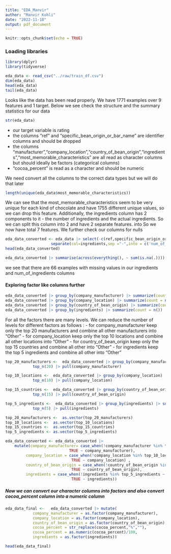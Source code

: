 ```yaml
---
title: "EDA_Manvir"
author: "Manvir Kohli"
date: "2022-11-18"
output: pdf_document
---
```


```r
knitr::opts_chunk$set(echo = TRUE)
```

### Loading libraries

```r
library(dplyr)
library(tidyverse)
```

```r
eda_data <- read_csv("../raw/train_df.csv")
dim(eda_data)
head(eda_data)
tail(eda_data)
```

Looks like the data has been read properly. We have 1771 examples over 9 features and 1 target. Below we see check the structure and the summary statistics for our data

```r
str(eda_data)
```

- our target variable is rating
- the columns "ref" and "specific_bean_origin_or_bar_name" are identifier columns and should be dropped 
- the columns "manufacturer","company_location","country_of_bean_origin","ingredients","most_memorable_characteristics" are all read as character columns but should ideally be factors (categorical columns)
- "cocoa_percent" is read as a character and should be numeric

We need  convert all the columns to the correct data types but we will do that later


```r
length(unique(eda_data$most_memorable_characteristics))
```

We can see that the most_memorable_characteristics seem to be very unique for each kind of chocolate and have 1755 different unique values, so we can drop this feature. Additionally, the ingredients column has 2 components to it - the number of ingredients and the actual ingredients.  So we can split this column into 2 and have 2 separate features. into So we now have total 7 features. We further check our columns for nulls

```r
eda_data_converted <- eda_data |> select(-c(ref,specific_bean_origin_or_bar_name,most_memorable_characteristics)) |> 
                    separate(col=ingredients,sep ="-",into = c('num_of_ingredients','ingredients'))
head(eda_data_converted)

eda_data_converted |> summarise(across(everything(), ~ sum(is.na(.))))
```

we see that there are 66 examples with missing values in our ingredients and num_of_ingredients columns


#### Exploring factor like columns further

```r
eda_data_converted |> group_by(company_manufacturer) |> summarize(count = n()) |> arrange(-count) 
eda_data_converted |> group_by(company_location) |> summarize(count = n()) |> arrange(-count)
eda_data_converted |> group_by(country_of_bean_origin) |> summarize(count = n()) |> arrange(-count)
eda_data_converted |> group_by(ingredients) |> summarize(count = n()) |> arrange(-count)

```

For all the factors there are many levels. We can reduce the number of levels for different factors as follows :
- for company_manufacturer keep only the top 20 manufacturers and combine all other manufacturers into "Other"
- for company_location keep only the top 10 locations and combine all other locations into "Other"
- for country_of_bean_origin keep only the top 15 countries and combine all other into "Other"
- for ingredients keep the top 5 ingredients and combine all other into "Other"

```r
top_20_manufacturers <-  eda_data_converted |> group_by(company_manufacturer) |> summarize(count = n()) |> arrange(-count) |> 
            top_n(20) |> pull(company_manufacturer)

top_10_locations <-  eda_data_converted |> group_by(company_location) |> summarize(count = n()) |> arrange(-count) |> 
            top_n(10) |> pull(company_location)

top_15_countries <-  eda_data_converted |> group_by(country_of_bean_origin) |> summarize(count = n()) |> arrange(-count) |> 
            top_n(15) |> pull(country_of_bean_origin)

top_5_ingredients <-  eda_data_converted |> group_by(ingredients) |> summarize(count = n()) |> arrange(-count) |> 
            top_n(5) |> pull(ingredients)

top_20_manufacturers <-  as.vector(top_20_manufacturers)
top_10_locations <-  as.vector(top_10_locations)
top_15_countries <-  as.vector(top_15_countries)
top_5_ingredients <- as.vector(top_5_ingredients)

```

```r
eda_data_converted <- eda_data_converted |>
    mutate(company_manufacturer= case_when(!company_manufacturer %in% top_20_manufacturers ~ "Other",
                            TRUE ~ company_manufacturer),
         company_location = case_when(!company_location %in% top_10_locations ~ "Other",
                             TRUE ~ company_location) ,
         country_of_bean_origin = case_when(!country_of_bean_origin %in% top_15_countries ~ "Other",
                             TRUE ~ country_of_bean_origin),
         ingredients = case_when(!ingredients %in% top_5_ingredients ~ "Other",
                             TRUE ~ ingredients)) 


```

##### Now we can convert our character columns into factors and also convert cocoa_percent column into a numeric column

```r
eda_data_final <-   eda_data_converted |> mutate(
            company_manufacturer = as.factor(company_manufacturer),
            company_location = as.factor(company_location),
            country_of_bean_origin = as.factor(country_of_bean_origin),
            cocoa_percent = str_replace(cocoa_percent,"%",""),
            cocoa_percent = as.numeric(cocoa_percent)/100,
            ingredients = as.factor(ingredients))

head(eda_data_final)
```
